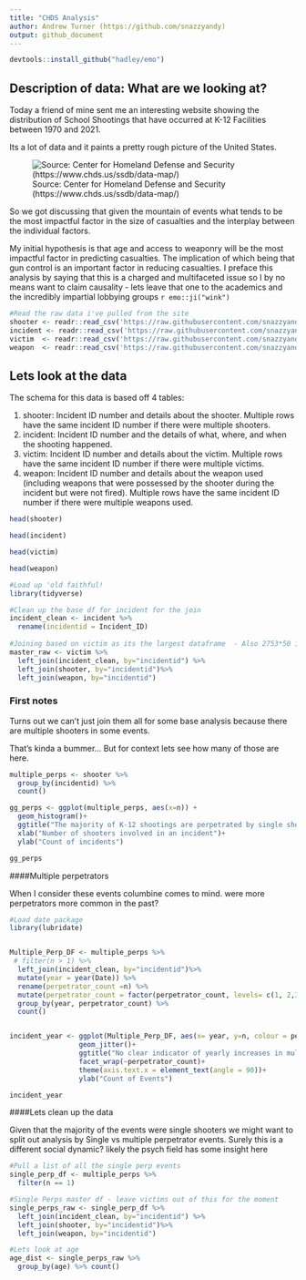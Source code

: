 ```yaml
---
title: "CHDS Analysis"
author: Andrew Turner (https://github.com/snazzyandy)
output: github_document
---
```

```r
devtools::install_github("hadley/emo")

```


## Description of data: What are we looking at?
Today a friend of mine sent me an interesting website showing the distribution of School Shootings that have occurred at K-12 Facilities between 1970 and 2021. 

Its a lot of data and it paints a pretty rough picture of the United States. 

![Source: Center for Homeland Defense and Security (https://www.chds.us/ssdb/data-map/)](https://raw.githubusercontent.com/snazzyandy/Modelling-and-EDA/main/CHDS%20Analysis/Figures/K-12%20Shooting%20Database%20Screenshot.png)

So we got discussing that given the mountain of events what tends to be the most impactful factor in the size of casualties and the interplay between the individual factors.

My initial hypothesis is that age and access to weaponry will be the most impactful factor in predicting casualties. The implication of which being that gun control is an important factor in reducing casualties. I preface this analysis by saying that this is a charged and multifaceted issue so I by no means want to claim causality - lets leave that one to the academics and the incredibly impartial lobbying groups  `r emo::ji("wink")`


```r
#Read the raw data i've pulled from the site 
shooter <- readr::read_csv('https://raw.githubusercontent.com/snazzyandy/Modelling-and-EDA/main/CHDS%20Analysis/Data/Shooter%20Table.csv')
incident <- readr::read_csv('https://raw.githubusercontent.com/snazzyandy/Modelling-and-EDA/main/CHDS%20Analysis/Data/Incident%20Table.csv')
victim  <- readr::read_csv('https://raw.githubusercontent.com/snazzyandy/Modelling-and-EDA/main/CHDS%20Analysis/Data/Victim%20Table.csv')
weapon  <- readr::read_csv('https://raw.githubusercontent.com/snazzyandy/Modelling-and-EDA/main/CHDS%20Analysis/Data/Weapon%20Table.csv')

```

## Lets look at the data

The schema for this data is based off 4 tables:

1. shooter: Incident ID number and details about the shooter. Multiple rows have the same incident ID number if there were multiple shooters.
2. incident: Incident ID number and the details of what, where, and when the shooting happened.
3. victim: Incident ID number and details about the victim. Multiple rows have the same incident ID number if there were multiple victims.
4. weapon: Incident ID number and details about the weapon used (including weapons that were possessed by the shooter during the incident but were not fired). Multiple rows have the same incident ID number if there were multiple weapons used.

```r
head(shooter)

head(incident)

head(victim)

head(weapon)
```

```r
#Load up 'old faithful!
library(tidyverse)

#Clean up the base df for incident for the join
incident_clean <- incident %>%
  rename(incidentid = Incident_ID)
  
#Joining based on victim as its the largest dataframe  - Also 2753*50 isnt a huge df (Not great - but also not huge)
master_raw <- victim %>%
  left_join(incident_clean, by="incidentid") %>%
  left_join(shooter, by="incidentid")%>%
  left_join(weapon, by="incidentid")

```

### First notes
Turns out we can't just join them all for some base analysis because there are multiple shooters in some events.

That's kinda a bummer...
But for context lets see how many of those are here.

```r
multiple_perps <- shooter %>%
  group_by(incidentid) %>%
  count() 

gg_perps <- ggplot(multiple_perps, aes(x=n)) +
  geom_histogram()+
  ggtitle("The majority of K-12 shootings are perpetrated by single shooters", subtitle = "Shootings in USA 1970-2021")+
  xlab("Number of shooters involved in an incident")+
  ylab("Count of incidents")

gg_perps

```

####Multiple perpetrators

When I consider these events columbine comes to mind. were more perpetrators more common in the past?


```r
#Load date package
library(lubridate)


Multiple_Perp_DF <- multiple_perps %>%
 # filter(n > 1) %>%
  left_join(incident_clean, by="incidentid")%>%
  mutate(year = year(Date)) %>%
  rename(perpetrator_count =n) %>%
  mutate(perpetrator_count = factor(perpetrator_count, levels= c(1, 2,3,4,5,6,7,8)))%>%
  group_by(year, perpetrator_count) %>%
  count()


incident_year <- ggplot(Multiple_Perp_DF, aes(x= year, y=n, colour = perpetrator_count))+
                 geom_jitter()+
                 ggtitle("No clear indicator of yearly increases in multiple perps", subtitle = "Note the recent increase in individual actors from 2010") +
                 facet_wrap(~perpetrator_count)+
                 theme(axis.text.x = element_text(angle = 90))+
                 ylab("Count of Events")  

incident_year


```
####Lets clean up the data

Given that the majority of the events were single shooters we might want to split out analysis by Single vs multiple perpetrator events. Surely this is a different social dynamic? likely the psych field has some insight here

```r
#Pull a list of all the single perp events
single_perp_df <- multiple_perps %>% 
  filter(n == 1)

#Single Perps master df - leave victims out of this for the moment
single_perps_raw <- single_perp_df %>%
  left_join(incident_clean, by="incidentid") %>%
  left_join(shooter, by="incidentid")%>%
  left_join(weapon, by="incidentid")

```


```r
#Lets look at age
age_dist <- single_perps_raw %>% 
  group_by(age) %>% count() 
```

